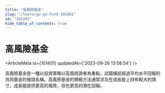 ```yaml
---
title: "高風險基金"
slug: "/learn/go-go-fund-101401"
id: "101401"
hide_table_of_contents: true
---
```



# 高風險基金

<ArticleMeta id={101401} updatedAt={'2023-09-26 13:58:54'} />
<div className='border-solid border-b border-t-0 my-4 border-[var(--ifm-color-gray-300)]' />

高風險基金是一種以投資策略以高風險證券為重點，試圖捕捉超過平均水平回報的共同基金的俚語名稱。高風險基金的積極方法通常涉及在成長股上持有較大的頭寸。成長股提供更高的風險，但也更高的潛在回報。
